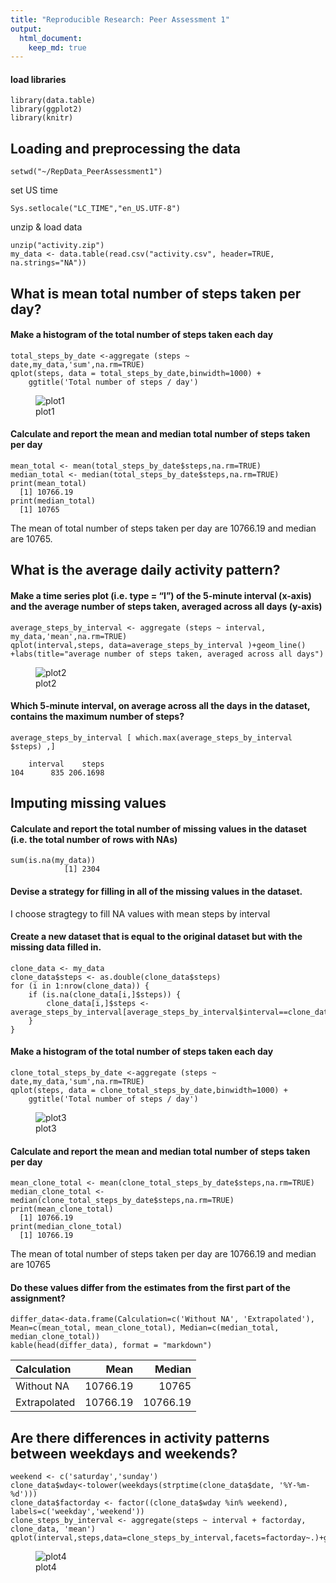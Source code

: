 ```yaml
---
title: "Reproducible Research: Peer Assessment 1"
output: 
  html_document:
    keep_md: true
---
```


#### load libraries
```
library(data.table)
library(ggplot2)
library(knitr)
```

## Loading and preprocessing the data
```
setwd("~/RepData_PeerAssessment1")
```
set US time
```
Sys.setlocale("LC_TIME","en_US.UTF-8")
```
unzip & load data
```
unzip("activity.zip")
my_data <- data.table(read.csv("activity.csv", header=TRUE, na.strings="NA"))

```

## What is mean total number of steps taken per day?
#### Make a histogram of the total number of steps taken each day
```
total_steps_by_date <-aggregate (steps ~ date,my_data,'sum',na.rm=TRUE)
qplot(steps, data = total_steps_by_date,binwidth=1000) +
    ggtitle('Total number of steps / day')
```

![plot1](Rplot1.png)

#### Calculate and report the mean and median total number of steps taken per day
```
mean_total <- mean(total_steps_by_date$steps,na.rm=TRUE)
median_total <- median(total_steps_by_date$steps,na.rm=TRUE)
print(mean_total)
  [1] 10766.19
print(median_total)
  [1] 10765
```


The mean of total number of steps taken per day are 10766.19 and median are 10765.

## What is the average daily activity pattern?
#### Make a time series plot (i.e. type = "l") of the 5-minute interval (x-axis) and the average number of steps taken, averaged across all days (y-axis)
```
average_steps_by_interval <- aggregate (steps ~ interval, my_data,'mean',na.rm=TRUE)
qplot(interval,steps, data=average_steps_by_interval )+geom_line()
+labs(title="average number of steps taken, averaged across all days")
```

![plot2](Rplot2.png)

#### Which 5-minute interval, on average across all the days in the dataset, contains the maximum number of steps?
```
average_steps_by_interval [ which.max(average_steps_by_interval $steps) ,]
```

```
    interval    steps
104      835 206.1698
```
## Imputing missing values
#### Calculate and report the total number of missing values in the dataset (i.e. the total number of rows with NAs)
```
sum(is.na(my_data))
            [1] 2304
```
#### Devise a strategy for filling in all of the missing values in the dataset.
I choose stragtegy to fill NA values with mean steps by interval


#### Create a new dataset that is equal to the original dataset but with the missing data filled in.
```
clone_data <- my_data
clone_data$steps <- as.double(clone_data$steps)
for (i in 1:nrow(clone_data)) {
    if (is.na(clone_data[i,]$steps)) {
        clone_data[i,]$steps <- average_steps_by_interval[average_steps_by_interval$interval==clone_data[i,]$interval,]$steps
    }
}
```

#### Make a histogram of the total number of steps taken each day 
```
clone_total_steps_by_date <-aggregate (steps ~ date,my_data,'sum',na.rm=TRUE)
qplot(steps, data = clone_total_steps_by_date,binwidth=1000) +
    ggtitle('Total number of steps / day')
```

![plot3](Rplot3.png)

#### Calculate and report the mean and median total number of steps taken per day
```
mean_clone_total <- mean(clone_total_steps_by_date$steps,na.rm=TRUE)
median_clone_total <- median(clone_total_steps_by_date$steps,na.rm=TRUE)
print(mean_clone_total)
  [1] 10766.19
print(median_clone_total)
  [1] 10766.19
```

The mean of total number of steps taken per day are 10766.19 and median are 10765

#### Do these values differ from the estimates from the first part of the assignment?
```
differ_data<-data.frame(Calculation=c('Without NA', 'Extrapolated'), Mean=c(mean_total, mean_clone_total), Median=c(median_total, median_clone_total))
kable(head(differ_data), format = "markdown")
```

|Calculation  |     Mean|    Median|
|:------------|--------:|---------:|
|Without NA   | 10766.19|     10765|
|Extrapolated | 10766.19|  10766.19|

## Are there differences in activity patterns between weekdays and weekends?

```
weekend <- c('saturday','sunday')
clone_data$wday<-tolower(weekdays(strptime(clone_data$date, '%Y-%m-%d')))
clone_data$factorday <- factor((clone_data$wday %in% weekend), labels=c('weekday','weekend'))
clone_steps_by_interval <- aggregate(steps ~ interval + factorday, clone_data, 'mean')
qplot(interval,steps,data=clone_steps_by_interval,facets=factorday~.)+geom_line()
```

![plot4](Rplot4.png)
